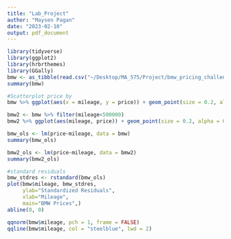 ```yaml
---
title: "Lab_Project"
author: "Maysen Pagan"
date: "2023-02-10"
output: pdf_document
---
```


```r
library(tidyverse)
library(ggplot2)
library(hrbrthemes)
library(GGally)
bmw <- as_tibble(read.csv("~/Desktop/MA_575/Project/bmw_pricing_challenge.csv", header=TRUE))
summary(bmw)
```

```r
#Scatterplot price by 
bmw %>% ggplot(aes(x = mileage, y = price)) + geom_point(size = 0.2, alpha =0.2) + geom_smooth(method = "lm", formula = y~x, size = 0.5, se = FALSE)

bmw2 <- bmw %>% filter(mileage<500000)
bmw2 %>% ggplot(aes(mileage, price)) + geom_point(size = 0.2, alpha = 0.2) + geom_smooth(method = "lm", se=FALSE, formula = y~x)

```

```r
bmw_ols <- lm(price~mileage, data = bmw)
summary(bmw_ols)

bmw2_ols <- lm(price~mileage, data = bmw2)
summary(bmw2_ols)
```
```r
#standard residuals
bmw_stdres <- rstandard(bmw_ols)
plot(bmw$mileage, bmw_stdres, 
     ylab="Standardized Residuals", 
     xlab="Mileage", 
     main="BMW Prices",)
abline(0, 0)

qqnorm(bmw$mileage, pch = 1, frame = FALSE)
qqline(bmw$mileage, col = "steelblue", lwd = 2)

```